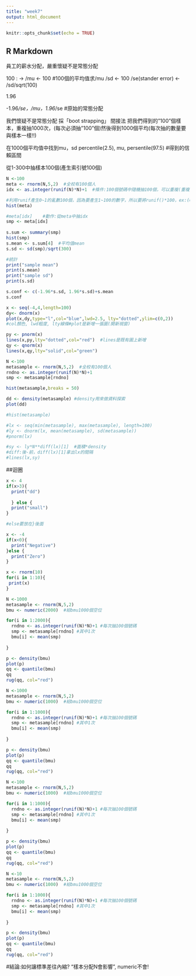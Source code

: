 ```yaml
---
title: "week7"
output: html_document
---
```


```r
knitr::opts_chunk$set(echo = TRUE)
```

## R Markdown

員工的薪水分配，嚴重懷疑不是常態分配

100 : ->
/mu <- 100 #100個的平均值求/mu
/sd <- 100
/se(stander error) <- /sd/sqrt(100)

1.96

-1.96*/se，/mu，1.96*/se  #原始的常態分配

我們懷疑不是常態分配
採「boot strapping」 間接法
把我們得到的"100"個樣本，重複抽1000次，(每次必須抽"100"個)然後得到1000個平均(每次抽的數量要與樣本一樣!!)

在1000個平均值中找到mu，sd
  percentile(2.5), mu, persentile(97.5)  #得到的信賴區間


從1-300中抽樣本100個(產生索引號100個)
```r
N <-100
meta <- rnorm(N,5,2)  #全校有100個人
idx <- as.integer(runif(N)*N)+1  #條件:100個號碼中隨機抽100個，可以重複(重複抽樣)

#利用runif產生0~1的亂數100個，因為要產生1~100的數字，所以要將runif()*100，ex:(0~1)*100=0~100，產生出來會是0~99，所以要+1，變成0~100
hist(meta)

#meta[idx]    #動作:從meta中抽idx
smp <- meta[idx]  
 
s.sum <- summary(smp)
hist(smp)
s.mean <- s.sum[4]  #平均值mean
s.sd <- sd(smp)/sqrt(300)

#統計
print("sample mean")
print(s.mean) 
print("sample sd")
print(s.sd)

s.conf <- c(-1.96*s.sd, 1.96*s.sd)+s.mean
s.conf
```

```r
x <- seq(-4,4,length=100)
dy<- dnorm(x)
plot(x,dy,type="l",col="blue",lwd=2.5, lty="dotted",ylim=c(0,2))
#col顏色, lwd粗度, lty線條#plot是新增一張圖(開新視窗)

py <- pnorm(x)
lines(x,py,lty="dotted",col="red")  #lines是既有圖上新增
qy <- qnorm(x)
lines(x,qy,lty="solid",col="green")

```

```r
N <-100
metasample <- rnorm(N,5,2)  #全校有100個人
rndno <- as.integer(runif(N)*N)+1 
smp <- metasample[rndno]

hist(metasample,breaks = 50)

dd <- density(metasample) #density用來做資料探索
plot(dd)

#hist(metasample)

#lx <- seq(min(metasample), max(metasample), length=100)
#ly <- dnorm(lx, mean(metasample), sd(metasample))
#pnorm(lx)

#sy <- ly*N**diff(lx)[1]  #面積*density
#diff:後-前，diff(lx)[1]拿出lx的間隔
#lines(lx,sy)
```

##迴圈

```r
x <- 4
if(x>3){
  print("dd")
  
  } else {
  print("small")
}

#else要放在}後面
```
```r
x <- -4
if(x<0){
  print("Negative")
}else {
  print("Zero")
}
```
```r
x <- rnorm(10)
for(i in 1:10){
 print(x)
}
```
```r
N <-1000
metasample <- rnorm(N,5,2)  
bmu <- numeric(2000)  #給bmu1000個空位

for(i in 1:2000){
  rndno <- as.integer(runif(N)*N)+1 #每次抽100個號碼
  smp <- metasample[rndno] #其中1次
  bmu[i] <- mean(smp)
 
}

p <- density(bmu)
plot(p)
qq <- quantile(bmu)
qq
rug(qq, col="red")
```

```r
N <-1000
metasample <- rnorm(N,5,2)  
bmu <- numeric(1000)  #給bmu1000個空位

for(i in 1:1000){
  rndno <- as.integer(runif(N)*N)+1 #每次抽100個號碼
  smp <- metasample[rndno] #其中1次
  bmu[i] <- mean(smp)
 
}

p <- density(bmu)
plot(p)
qq <- quantile(bmu)
qq
rug(qq, col="red")
```

```r
N <-100
metasample <- rnorm(N,5,2)  
bmu <- numeric(1000)  #給bmu1000個空位

for(i in 1:1000){
  rndno <- as.integer(runif(N)*N)+1 #每次抽100個號碼
  smp <- metasample[rndno] #其中1次
  bmu[i] <- mean(smp)
 
}

p <- density(bmu)
plot(p)
qq <- quantile(bmu)
qq
rug(qq, col="red")
```

```r
N <-10
metasample <- rnorm(N,5,2)  
bmu <- numeric(1000)  #給bmu1000個空位

for(i in 1:1000){
  rndno <- as.integer(runif(N)*N)+1 #每次抽100個號碼
  smp <- metasample[rndno] #其中1次
  bmu[i] <- mean(smp)
 
}

p <- density(bmu)
plot(p)
qq <- quantile(bmu)
qq
rug(qq, col="red")

```


#結論:如何讓標準差往內縮? "樣本分配N會影響", numeric不會!










